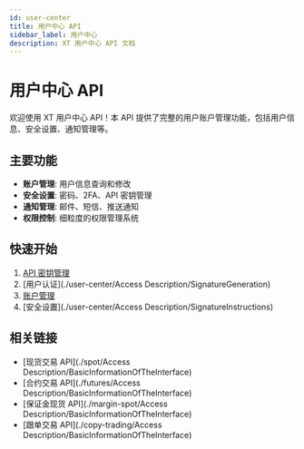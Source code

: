 ```yaml
---
id: user-center
title: 用户中心 API
sidebar_label: 用户中心
description: XT 用户中心 API 文档
---
```


# 用户中心 API

欢迎使用 XT 用户中心 API！本 API 提供了完整的用户账户管理功能，包括用户信息、安全设置、通知管理等。

## 主要功能

- **账户管理**: 用户信息查询和修改
- **安全设置**: 密码、2FA、API 密钥管理
- **通知管理**: 邮件、短信、推送通知
- **权限控制**: 细粒度的权限管理系统

## 快速开始

1. [API 密钥管理](./user-center/ApiKey/CreateUserAccountApiKey)
2. [用户认证](./user-center/Access Description/SignatureGeneration)
3. [账户管理](./user-center/Account/QueryAccountList)
4. [安全设置](./user-center/Access Description/SignatureInstructions)

## 相关链接

- [现货交易 API](./spot/Access Description/BasicInformationOfTheInterface)
- [合约交易 API](./futures/Access Description/BasicInformationOfTheInterface)
- [保证金现货 API](./margin-spot/Access Description/BasicInformationOfTheInterface)
- [跟单交易 API](./copy-trading/Access Description/BasicInformationOfTheInterface)
